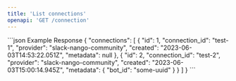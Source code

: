 ```yaml
---
title: 'List connections'
openapi: 'GET /connection'
---
```


<ResponseExample>
  ```json Example Response
{
  "connections": [
    {
      "id": 1,
      "connection_id": "test-1",
      "provider": "slack-nango-community",
      "created": "2023-06-03T14:53:22.051Z",
      "metadata": null
    },
    {
      "id": 2,
      "connection_id": "test-2",
      "provider": "slack-nango-community",
      "created": "2023-06-03T15:00:14.945Z",
      "metadata": {
        "bot_id": "some-uuid"
      }
    }
  ]
}
  ```
</ResponseExample>
